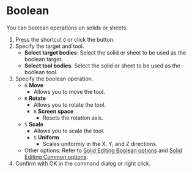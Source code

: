 
# Boolean

<Reference shortcut="Q" command="Boolean" button="Left of Command Bar" />

You can boolean operations on solids or sheets.

1. Press the shortcut `Q` or click the button.
2. Specify the target and tool.
   - **Select target bodies**: Select the solid or sheet to be used as the boolean target.
   - **Select tool bodies**: Select the solid or sheet to be used as the boolean tool.
3. Specify the boolean operation.
   - `G` **Move**
      - Allows you to move the tool.
   - `R` **Rotate**
      - Allows you to rotate the tool.
      - `R` **Screen space**
         - Resets the rotation axis.
   - `S` **Scale**
      - Allows you to scale the tool.
      - `S` **Uniform**
         - Scales uniformly in the X, Y, and Z directions.
   - Other options: Refer to [Solid Editing Boolean options](boolean-options) and [Solid Editing Common options](common-options).
4. Confirm with OK in the command dialog or right click.

